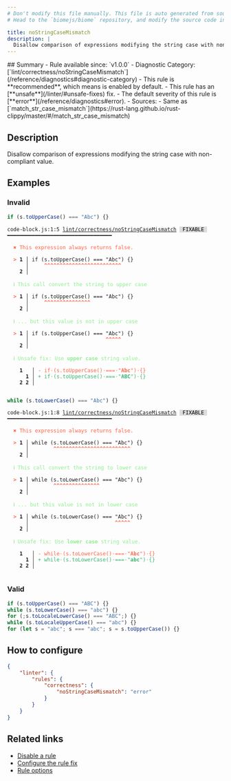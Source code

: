 ```yaml
---
# Don't modify this file manually. This file is auto generated from source, and you will lose your changes next time the website is built.
# Head to the `biomejs/biome` repository, and modify the source code in there.

title: noStringCaseMismatch
description: |
  Disallow comparison of expressions modifying the string case with non-compliant value.
---
```


<Tabs>
<TabItem label="JavaScript (and super languages)" icon="seti:javascript">
## Summary
- Rule available since: `v1.0.0`
- Diagnostic Category: [`lint/correctness/noStringCaseMismatch`](/reference/diagnostics#diagnostic-category)
- This rule is **recommended**, which means is enabled by default.
- This rule has an [**unsafe**](/linter/#unsafe-fixes) fix.
- The default severity of this rule is [**error**](/reference/diagnostics#error).
- Sources: 
  - Same as [`match_str_case_mismatch`](https://rust-lang.github.io/rust-clippy/master/#/match_str_case_mismatch)

## Description
Disallow comparison of expressions modifying the string case with non-compliant value.

## Examples

### Invalid

```js
if (s.toUpperCase() === "Abc") {}
```

<pre class="language-text"><code class="language-text">code-block.js:1:5 <a href="https://biomejs.dev/linter/rules/no-string-case-mismatch">lint/correctness/noStringCaseMismatch</a> <span style="color: #000; background-color: #ddd;"> FIXABLE </span> ━━━━━━━━━━━━━━━━━━━━━━━━━━━━━━━━━━<br /><br />  <strong><span style="color: Tomato;">✖</span></strong> <span style="color: Tomato;">This expression always returns false.</span><br />  <br />  <strong><span style="color: Tomato;">&gt;</span></strong> <strong>1 │ </strong>if (s.toUpperCase() === &quot;Abc&quot;) &#123;&#125;<br />   <strong>   │ </strong>    <strong><span style="color: Tomato;">^</span></strong><strong><span style="color: Tomato;">^</span></strong><strong><span style="color: Tomato;">^</span></strong><strong><span style="color: Tomato;">^</span></strong><strong><span style="color: Tomato;">^</span></strong><strong><span style="color: Tomato;">^</span></strong><strong><span style="color: Tomato;">^</span></strong><strong><span style="color: Tomato;">^</span></strong><strong><span style="color: Tomato;">^</span></strong><strong><span style="color: Tomato;">^</span></strong><strong><span style="color: Tomato;">^</span></strong><strong><span style="color: Tomato;">^</span></strong><strong><span style="color: Tomato;">^</span></strong><strong><span style="color: Tomato;">^</span></strong><strong><span style="color: Tomato;">^</span></strong><strong><span style="color: Tomato;">^</span></strong><strong><span style="color: Tomato;">^</span></strong><strong><span style="color: Tomato;">^</span></strong><strong><span style="color: Tomato;">^</span></strong><strong><span style="color: Tomato;">^</span></strong><strong><span style="color: Tomato;">^</span></strong><strong><span style="color: Tomato;">^</span></strong><strong><span style="color: Tomato;">^</span></strong><strong><span style="color: Tomato;">^</span></strong><strong><span style="color: Tomato;">^</span></strong><br />    <strong>2 │ </strong><br />  <br />  <strong><span style="color: lightgreen;">ℹ</span></strong> <span style="color: lightgreen;">This call convert the string to upper case</span><br />  <br />  <strong><span style="color: Tomato;">&gt;</span></strong> <strong>1 │ </strong>if (s.toUpperCase() === &quot;Abc&quot;) &#123;&#125;<br />   <strong>   │ </strong>    <strong><span style="color: Tomato;">^</span></strong><strong><span style="color: Tomato;">^</span></strong><strong><span style="color: Tomato;">^</span></strong><strong><span style="color: Tomato;">^</span></strong><strong><span style="color: Tomato;">^</span></strong><strong><span style="color: Tomato;">^</span></strong><strong><span style="color: Tomato;">^</span></strong><strong><span style="color: Tomato;">^</span></strong><strong><span style="color: Tomato;">^</span></strong><strong><span style="color: Tomato;">^</span></strong><strong><span style="color: Tomato;">^</span></strong><strong><span style="color: Tomato;">^</span></strong><strong><span style="color: Tomato;">^</span></strong><strong><span style="color: Tomato;">^</span></strong><strong><span style="color: Tomato;">^</span></strong><br />    <strong>2 │ </strong><br />  <br />  <strong><span style="color: lightgreen;">ℹ</span></strong> <span style="color: lightgreen;">... but this value is not in upper case</span><br />  <br />  <strong><span style="color: Tomato;">&gt;</span></strong> <strong>1 │ </strong>if (s.toUpperCase() === &quot;Abc&quot;) &#123;&#125;<br />   <strong>   │ </strong>                        <strong><span style="color: Tomato;">^</span></strong><strong><span style="color: Tomato;">^</span></strong><strong><span style="color: Tomato;">^</span></strong><strong><span style="color: Tomato;">^</span></strong><strong><span style="color: Tomato;">^</span></strong><br />    <strong>2 │ </strong><br />  <br />  <strong><span style="color: lightgreen;">ℹ</span></strong> <span style="color: lightgreen;">Unsafe fix</span><span style="color: lightgreen;">: </span><span style="color: lightgreen;">Use </span><span style="color: lightgreen;"><strong>upper case</strong></span><span style="color: lightgreen;"> string value.</span><br />  <br />    <strong>1</strong>  <strong> │ </strong><span style="color: Tomato;">-</span> <span style="color: Tomato;">i</span><span style="color: Tomato;">f</span><span style="color: Tomato;"><span style="opacity: 0.8;">·</span></span><span style="color: Tomato;">(</span><span style="color: Tomato;">s</span><span style="color: Tomato;">.</span><span style="color: Tomato;">t</span><span style="color: Tomato;">o</span><span style="color: Tomato;">U</span><span style="color: Tomato;">p</span><span style="color: Tomato;">p</span><span style="color: Tomato;">e</span><span style="color: Tomato;">r</span><span style="color: Tomato;">C</span><span style="color: Tomato;">a</span><span style="color: Tomato;">s</span><span style="color: Tomato;">e</span><span style="color: Tomato;">(</span><span style="color: Tomato;">)</span><span style="color: Tomato;"><span style="opacity: 0.8;">·</span></span><span style="color: Tomato;">=</span><span style="color: Tomato;">=</span><span style="color: Tomato;">=</span><span style="color: Tomato;"><span style="opacity: 0.8;">·</span></span><span style="color: Tomato;">&quot;</span><span style="color: Tomato;"><strong>A</strong></span><span style="color: Tomato;"><strong>b</strong></span><span style="color: Tomato;"><strong>c</strong></span><span style="color: Tomato;">&quot;</span><span style="color: Tomato;">)</span><span style="color: Tomato;"><span style="opacity: 0.8;">·</span></span><span style="color: Tomato;">&#123;</span><span style="color: Tomato;">&#125;</span><br />      <strong>1</strong><strong> │ </strong><span style="color: MediumSeaGreen;">+</span> <span style="color: MediumSeaGreen;">i</span><span style="color: MediumSeaGreen;">f</span><span style="color: MediumSeaGreen;"><span style="opacity: 0.8;">·</span></span><span style="color: MediumSeaGreen;">(</span><span style="color: MediumSeaGreen;">s</span><span style="color: MediumSeaGreen;">.</span><span style="color: MediumSeaGreen;">t</span><span style="color: MediumSeaGreen;">o</span><span style="color: MediumSeaGreen;">U</span><span style="color: MediumSeaGreen;">p</span><span style="color: MediumSeaGreen;">p</span><span style="color: MediumSeaGreen;">e</span><span style="color: MediumSeaGreen;">r</span><span style="color: MediumSeaGreen;">C</span><span style="color: MediumSeaGreen;">a</span><span style="color: MediumSeaGreen;">s</span><span style="color: MediumSeaGreen;">e</span><span style="color: MediumSeaGreen;">(</span><span style="color: MediumSeaGreen;">)</span><span style="color: MediumSeaGreen;"><span style="opacity: 0.8;">·</span></span><span style="color: MediumSeaGreen;">=</span><span style="color: MediumSeaGreen;">=</span><span style="color: MediumSeaGreen;">=</span><span style="color: MediumSeaGreen;"><span style="opacity: 0.8;">·</span></span><span style="color: MediumSeaGreen;">&quot;</span><span style="color: MediumSeaGreen;"><strong>A</strong></span><span style="color: MediumSeaGreen;"><strong>B</strong></span><span style="color: MediumSeaGreen;"><strong>C</strong></span><span style="color: MediumSeaGreen;">&quot;</span><span style="color: MediumSeaGreen;">)</span><span style="color: MediumSeaGreen;"><span style="opacity: 0.8;">·</span></span><span style="color: MediumSeaGreen;">&#123;</span><span style="color: MediumSeaGreen;">&#125;</span><br />    <strong>2</strong> <strong>2</strong><strong> │ </strong>  <br />  <br /></code></pre>

```js
while (s.toLowerCase() === "Abc") {}
```

<pre class="language-text"><code class="language-text">code-block.js:1:8 <a href="https://biomejs.dev/linter/rules/no-string-case-mismatch">lint/correctness/noStringCaseMismatch</a> <span style="color: #000; background-color: #ddd;"> FIXABLE </span> ━━━━━━━━━━━━━━━━━━━━━━━━━━━━━━━━━━<br /><br />  <strong><span style="color: Tomato;">✖</span></strong> <span style="color: Tomato;">This expression always returns false.</span><br />  <br />  <strong><span style="color: Tomato;">&gt;</span></strong> <strong>1 │ </strong>while (s.toLowerCase() === &quot;Abc&quot;) &#123;&#125;<br />   <strong>   │ </strong>       <strong><span style="color: Tomato;">^</span></strong><strong><span style="color: Tomato;">^</span></strong><strong><span style="color: Tomato;">^</span></strong><strong><span style="color: Tomato;">^</span></strong><strong><span style="color: Tomato;">^</span></strong><strong><span style="color: Tomato;">^</span></strong><strong><span style="color: Tomato;">^</span></strong><strong><span style="color: Tomato;">^</span></strong><strong><span style="color: Tomato;">^</span></strong><strong><span style="color: Tomato;">^</span></strong><strong><span style="color: Tomato;">^</span></strong><strong><span style="color: Tomato;">^</span></strong><strong><span style="color: Tomato;">^</span></strong><strong><span style="color: Tomato;">^</span></strong><strong><span style="color: Tomato;">^</span></strong><strong><span style="color: Tomato;">^</span></strong><strong><span style="color: Tomato;">^</span></strong><strong><span style="color: Tomato;">^</span></strong><strong><span style="color: Tomato;">^</span></strong><strong><span style="color: Tomato;">^</span></strong><strong><span style="color: Tomato;">^</span></strong><strong><span style="color: Tomato;">^</span></strong><strong><span style="color: Tomato;">^</span></strong><strong><span style="color: Tomato;">^</span></strong><strong><span style="color: Tomato;">^</span></strong><br />    <strong>2 │ </strong><br />  <br />  <strong><span style="color: lightgreen;">ℹ</span></strong> <span style="color: lightgreen;">This call convert the string to lower case</span><br />  <br />  <strong><span style="color: Tomato;">&gt;</span></strong> <strong>1 │ </strong>while (s.toLowerCase() === &quot;Abc&quot;) &#123;&#125;<br />   <strong>   │ </strong>       <strong><span style="color: Tomato;">^</span></strong><strong><span style="color: Tomato;">^</span></strong><strong><span style="color: Tomato;">^</span></strong><strong><span style="color: Tomato;">^</span></strong><strong><span style="color: Tomato;">^</span></strong><strong><span style="color: Tomato;">^</span></strong><strong><span style="color: Tomato;">^</span></strong><strong><span style="color: Tomato;">^</span></strong><strong><span style="color: Tomato;">^</span></strong><strong><span style="color: Tomato;">^</span></strong><strong><span style="color: Tomato;">^</span></strong><strong><span style="color: Tomato;">^</span></strong><strong><span style="color: Tomato;">^</span></strong><strong><span style="color: Tomato;">^</span></strong><strong><span style="color: Tomato;">^</span></strong><br />    <strong>2 │ </strong><br />  <br />  <strong><span style="color: lightgreen;">ℹ</span></strong> <span style="color: lightgreen;">... but this value is not in lower case</span><br />  <br />  <strong><span style="color: Tomato;">&gt;</span></strong> <strong>1 │ </strong>while (s.toLowerCase() === &quot;Abc&quot;) &#123;&#125;<br />   <strong>   │ </strong>                           <strong><span style="color: Tomato;">^</span></strong><strong><span style="color: Tomato;">^</span></strong><strong><span style="color: Tomato;">^</span></strong><strong><span style="color: Tomato;">^</span></strong><strong><span style="color: Tomato;">^</span></strong><br />    <strong>2 │ </strong><br />  <br />  <strong><span style="color: lightgreen;">ℹ</span></strong> <span style="color: lightgreen;">Unsafe fix</span><span style="color: lightgreen;">: </span><span style="color: lightgreen;">Use </span><span style="color: lightgreen;"><strong>lower case</strong></span><span style="color: lightgreen;"> string value.</span><br />  <br />    <strong>1</strong>  <strong> │ </strong><span style="color: Tomato;">-</span> <span style="color: Tomato;">w</span><span style="color: Tomato;">h</span><span style="color: Tomato;">i</span><span style="color: Tomato;">l</span><span style="color: Tomato;">e</span><span style="color: Tomato;"><span style="opacity: 0.8;">·</span></span><span style="color: Tomato;">(</span><span style="color: Tomato;">s</span><span style="color: Tomato;">.</span><span style="color: Tomato;">t</span><span style="color: Tomato;">o</span><span style="color: Tomato;">L</span><span style="color: Tomato;">o</span><span style="color: Tomato;">w</span><span style="color: Tomato;">e</span><span style="color: Tomato;">r</span><span style="color: Tomato;">C</span><span style="color: Tomato;">a</span><span style="color: Tomato;">s</span><span style="color: Tomato;">e</span><span style="color: Tomato;">(</span><span style="color: Tomato;">)</span><span style="color: Tomato;"><span style="opacity: 0.8;">·</span></span><span style="color: Tomato;">=</span><span style="color: Tomato;">=</span><span style="color: Tomato;">=</span><span style="color: Tomato;"><span style="opacity: 0.8;">·</span></span><span style="color: Tomato;">&quot;</span><span style="color: Tomato;"><strong>A</strong></span><span style="color: Tomato;"><strong>b</strong></span><span style="color: Tomato;"><strong>c</strong></span><span style="color: Tomato;">&quot;</span><span style="color: Tomato;">)</span><span style="color: Tomato;"><span style="opacity: 0.8;">·</span></span><span style="color: Tomato;">&#123;</span><span style="color: Tomato;">&#125;</span><br />      <strong>1</strong><strong> │ </strong><span style="color: MediumSeaGreen;">+</span> <span style="color: MediumSeaGreen;">w</span><span style="color: MediumSeaGreen;">h</span><span style="color: MediumSeaGreen;">i</span><span style="color: MediumSeaGreen;">l</span><span style="color: MediumSeaGreen;">e</span><span style="color: MediumSeaGreen;"><span style="opacity: 0.8;">·</span></span><span style="color: MediumSeaGreen;">(</span><span style="color: MediumSeaGreen;">s</span><span style="color: MediumSeaGreen;">.</span><span style="color: MediumSeaGreen;">t</span><span style="color: MediumSeaGreen;">o</span><span style="color: MediumSeaGreen;">L</span><span style="color: MediumSeaGreen;">o</span><span style="color: MediumSeaGreen;">w</span><span style="color: MediumSeaGreen;">e</span><span style="color: MediumSeaGreen;">r</span><span style="color: MediumSeaGreen;">C</span><span style="color: MediumSeaGreen;">a</span><span style="color: MediumSeaGreen;">s</span><span style="color: MediumSeaGreen;">e</span><span style="color: MediumSeaGreen;">(</span><span style="color: MediumSeaGreen;">)</span><span style="color: MediumSeaGreen;"><span style="opacity: 0.8;">·</span></span><span style="color: MediumSeaGreen;">=</span><span style="color: MediumSeaGreen;">=</span><span style="color: MediumSeaGreen;">=</span><span style="color: MediumSeaGreen;"><span style="opacity: 0.8;">·</span></span><span style="color: MediumSeaGreen;">&quot;</span><span style="color: MediumSeaGreen;"><strong>a</strong></span><span style="color: MediumSeaGreen;"><strong>b</strong></span><span style="color: MediumSeaGreen;"><strong>c</strong></span><span style="color: MediumSeaGreen;">&quot;</span><span style="color: MediumSeaGreen;">)</span><span style="color: MediumSeaGreen;"><span style="opacity: 0.8;">·</span></span><span style="color: MediumSeaGreen;">&#123;</span><span style="color: MediumSeaGreen;">&#125;</span><br />    <strong>2</strong> <strong>2</strong><strong> │ </strong>  <br />  <br /></code></pre>

### Valid

```js
if (s.toUpperCase() === "ABC") {}
while (s.toLowerCase() === "abc") {}
for (;s.toLocaleLowerCase() === "ABC";) {}
while (s.toLocaleUpperCase() === "abc") {}
for (let s = "abc"; s === "abc"; s = s.toUpperCase()) {}
```

## How to configure
```json title="biome.json"
{
	"linter": {
		"rules": {
			"correctness": {
				"noStringCaseMismatch": "error"
			}
		}
	}
}

```
## Related links

- [Disable a rule](/linter/#disable-a-lint-rule)
- [Configure the rule fix](/linter#configure-the-rule-fix)
- [Rule options](/linter/#rule-options)

</TabItem>
</Tabs>

